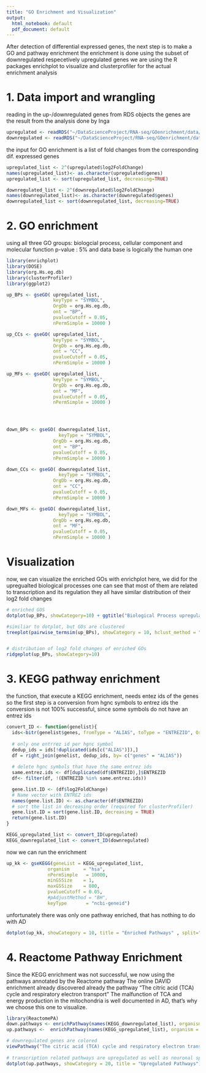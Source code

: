 ```yaml
---
title: "GO Enrichment and Visualization"
output:
  html_notebook: default
  pdf_document: default
---
```


After detection of differential expressed genes, the next step is to make a GO and pathway enrichment
the enrichment is done using the subset of downregulated respecetively upregulated genes 
we are using the R packages enrichplot to visualize and clusterprofiler for the actual enrichment analysis 

# 1. Data import and wrangling

reading in the up-/downregulated genes from RDS objects
the genes are the result from the analysis done by Inga 
```r
upregulated <- readRDS("~/DataScienceProject/RNA-seq/GOenrichment/data/upregulated_genes")
downregulated <- readRDS("~/DataScienceProject/RNA-seq/GOenrichment/data/downregulated_genes")
```
the input for GO enrichment is a list of fold changes from the corresponding dif. expressed genes
```r
upregulated_list <- 2^(upregulated$log2FoldChange) 
names(upregulated_list)<- as.character(upregulated$genes)
upregulated_list <- sort(upregulated_list, decreasing=TRUE)

downregulated_list <- 2^(downregulated$log2FoldChange) 
names(downregulated_list)<- as.character(downregulated$genes)
downregulated_list <- sort(downregulated_list, decreasing=TRUE)

```

# 2. GO enrichment 
using all three GO groups: biologcial process, cellular component and molecular function 
p-value : 5% and data base is logically the human one 

```r
library(enrichplot)
library(DOSE)
library(org.Hs.eg.db)
library(clusterProfiler)
library(ggplot2)
```


```r

up_BPs <- gseGO( upregulated_list, 
                 keyType = "SYMBOL",
                 OrgDb = org.Hs.eg.db, 
                 ont = "BP",
                 pvalueCutoff = 0.05,
                 nPermSimple = 10000 )
```

```r

up_CCs <- gseGO( upregulated_list,
                 keyType = "SYMBOL",
                 OrgDb = org.Hs.eg.db, 
                 ont = "CC",
                 pvalueCutoff = 0.05,
                 nPermSimple = 10000 )

up_MFs <- gseGO( upregulated_list, 
                 keyType = "SYMBOL",
                 OrgDb = org.Hs.eg.db, 
                 ont = "MF",
                 pvalueCutoff = 0.05,
                 nPermSimple = 10000 )




down_BPs <- gseGO( downregulated_list, 
                   keyType = "SYMBOL",
                 OrgDb = org.Hs.eg.db, 
                 ont = "BP",
                 pvalueCutoff = 0.05,
                 nPermSimple = 10000 )

down_CCs <- gseGO( downregulated_list, 
                   keyType = "SYMBOL",
                 OrgDb = org.Hs.eg.db, 
                 ont = "CC",
                 pvalueCutoff = 0.05,
                 nPermSimple = 10000 )

down_MFs <- gseGO( downregulated_list, 
                   keyType = "SYMBOL",
                 OrgDb = org.Hs.eg.db, 
                 ont = "MF",
                 pvalueCutoff = 0.05,
                 nPermSimple = 10000 )


```

# Visualization 
now, we can visualize the enriched GOs with enrichplot 
here, we did for the upregualted biological processes
one can see that most of them are related to transcription and its regulation 
they all have similar  distribution of their log2 fold changes
```r
# enriched GOS 
dotplot(up_BPs, showCategory=10) + ggtitle("Biological Process upregulated GOs")

#similiar to dotplot, but GOs are clustered 
treeplot(pairwise_termsim(up_BPs), showCategory = 10, hclust_method = "average") + ggtitle( "upregulated Biological Process GO Terms")


# distribution of log2 fold changes of enriched GOs
ridgeplot(up_BPs, showCategory=10) 

```

# 3. KEGG pathway enrichment 
the function, that execute a KEGG enrichment, needs entez ids of the genes 
so the first step is a conversion from hgnc symbols to entrez ids
the conversion is not 100% successful, since some symbols do not have an entrez ids
```r
convert_ID <- function(genelist){
  ids<-bitr(genelist$genes, fromType = "ALIAS", toType = "ENTREZID", OrgDb= org.Hs.eg.db)
  
  # only one entrrez id per hgnc symbol 
  dedup_ids = ids[!duplicated(ids[c("ALIAS")]),]
  df = right_join(genelist, dedup_ids, by= c("genes" = "ALIAS"))
  
  # delete hgnc symbols that have the same entrez ids 
  same.entrez.ids <- df[duplicated(df$ENTREZID),]$ENTREZID
  df<- filter(df, !(ENTREZID %in% same.entrez.ids))

  gene.list.ID <- (df$log2FoldChange)
  # Name vector with ENTREZ ids
  names(gene.list.ID) <- as.character(df$ENTREZID)
  # sort the list in decreasing order (required for clusterProfiler)
  gene.list.ID = sort(gene.list.ID, decreasing = TRUE)
  return(gene.list.ID)
}

KEGG_upregulated_list <- convert_ID(upregulated)
KEGG_downregulated_list <- convert_ID(downregulated)
```

now we can run the enrichment

```r
up_kk <- gseKEGG(geneList = KEGG_upregulated_list,
               organism     = "hsa",
               nPermSimple   = 10000,
               minGSSize    = 1,
               maxGSSize    = 800,
               pvalueCutoff = 0.05,
               #pAdjustMethod = "BH",
               keyType       = "ncbi-geneid")
```
unfortunately there was only one pathway enriched, that has nothing to do with AD 
```r
dotplot(up_kk, showCategory = 10, title = "Enriched Pathways" , split=".sign") + facet_grid(.~.sign)

```
# 4. Reactome Pathway Enrichment

Since the KEGG enrichment was not successful, we now using the pathways annotated by the Reactome pathway 
The online DAVID enrichment already discovered already the pathway "The citric acid (TCA) cycle and respiratory electron transport" 
The malfunction of TCA and energy production in the mitochondria is well documented in AD, that's why we choose this one to visualize. 


```r
library(ReactomePA)
down.pathways <- enrichPathway(names(KEGG_downregulated_list), organism = "human", pvalueCutoff=0.05, pAdjustMethod = "BH")
up.pathways <-  enrichPathway(names(KEGG_upregulated_list), organism = "human", pvalueCutoff=0.05, pAdjustMethod = "BH")

# downregulated genes are colored
viewPathway("The citric acid (TCA) cycle and respiratory electron transport", foldChange = KEGG_downregulated_list, readable = TRUE)
    
# transcription related pathways are upregulated as well as neuronal specific signal pathways           
dotplot(up.pathways, showCategory = 20, title = "Upregulated Pathways")
```